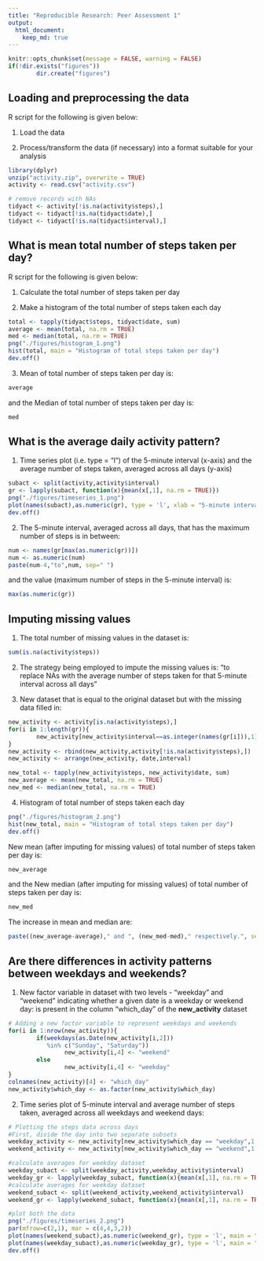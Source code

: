```yaml
---
title: "Reproducible Research: Peer Assessment 1"
output: 
  html_document:
    keep_md: true
---
```

```r
knitr::opts_chunk$set(message = FALSE, warning = FALSE)
if(!dir.exists("figures"))
        dir.create("figures")
```

## Loading and preprocessing the data
R script for the following is given below:

1. Load the data

2. Process/transform the data (if necessary) into a format suitable for your analysis
```r
library(dplyr)
unzip("activity.zip", overwrite = TRUE)
activity <- read.csv("activity.csv")

# remove records with NAs
tidyact <- activity[!is.na(activity$steps),]
tidyact <- tidyact[!is.na(tidyact$date),]
tidyact <- tidyact[!is.na(tidyact$interval),]
```

## What is mean total number of steps taken per day?
R script for the following is given below:

1. Calculate the total number of steps taken per day

2. Make a histogram of the total number of steps taken each day
```r
total <- tapply(tidyact$steps, tidyact$date, sum)
average <- mean(total, na.rm = TRUE)
med <- median(total, na.rm = TRUE)
png("./figures/histogram_1.png")
hist(total, main = "Histogram of total steps taken per day")
dev.off()
```

3. Mean of total number of steps taken per day is: 
```r
average
```
and the Median of total number of steps taken per day is: 
```r
med
```

## What is the average daily activity pattern?

1. Time series plot (i.e. type = "l") of the 5-minute interval (x-axis) and the average number of steps taken, averaged across all days (y-axis)
```r
subact <- split(activity,activity$interval)
gr <- lapply(subact, function(x){mean(x[,1], na.rm = TRUE)})
png("./figures/timeseries_1.png")
plot(names(subact),as.numeric(gr), type = 'l', xlab = "5-minute interval", ylab = "Average number of steps taken")
dev.off()
```

2. The 5-minute interval, averaged across all days, that has the maximum number of steps is in between:
```r
num <- names(gr[max(as.numeric(gr))])
num <- as.numeric(num)
paste(num-4,"to",num, sep=" ") 
```
and the value (maximum number of steps in the  5-minute interval) is:
```r
max(as.numeric(gr))
```

## Imputing missing values

1. The total number of missing values in the dataset is: 
```r
sum(is.na(activity$steps))
```

2. The strategy being employed to impute the missing values is:
"to replace NAs with the average number of steps taken for that 5-minute interval across all days" 

3. New dataset that is equal to the original dataset but with the missing data filled in:
```r
new_activity <- activity[is.na(activity$steps),]
for(i in 1:length(gr)){
        new_activity[new_activity$interval==as.integer(names(gr[i])),1] <- gr[[i]]
}
new_activity <- rbind(new_activity,activity[!is.na(activity$steps),])
new_activity <- arrange(new_activity, date,interval)

new_total <- tapply(new_activity$steps, new_activity$date, sum)
new_average <- mean(new_total, na.rm = TRUE)
new_med <- median(new_total, na.rm = TRUE)
```

4. Histogram of total number of steps taken each day
```r
png("./figures/histogram_2.png")
hist(new_total, main = "Histogram of total steps taken per day")
dev.off()
```

New mean (after imputing for missing values) of total number of steps taken per day is: 
```r
new_average
```
and the New median  (after imputing for missing values) of total number of steps taken per day is: 
```r
new_med
```

The increase in mean and median are:
```r
paste((new_average-average)," and ", (new_med-med)," respectively.", sep="")
```

## Are there differences in activity patterns between weekdays and weekends?

1. New factor variable in dataset with two levels - "weekday" and "weekend" indicating whether a given date is a weekday or weekend day: is present in the column "which_day" of the **new_activity** dataset 

```r
# Adding a new factor variable to represent weekdays and weekends
for(i in 1:nrow(new_activity)){
        if(weekdays(as.Date(new_activity[i,2])) 
           %in% c("Sunday", "Saturday"))
                new_activity[i,4] <- "weekend"
        else
                new_activity[i,4] <- "weekday"
}       
colnames(new_activity)[4] <- "which_day"  
new_activity$which_day <- as.factor(new_activity$which_day)
```

2. Time series plot of 5-minute interval and average number of steps taken, averaged across all weekdays and weekend days:
```r
# Plotting the steps data across days 
#First, divide the day into two separate subsets
weekday_activity <- new_activity[new_activity$which_day == "weekday",1:3]
weekend_activity <- new_activity[new_activity$which_day == "weekend",1:3]

#calculate averages for weekday dataset
weekday_subact <- split(weekday_activity,weekday_activity$interval)
weekday_gr <- lapply(weekday_subact, function(x){mean(x[,1], na.rm = TRUE)})
#calculate averages for weekday dataset
weekend_subact <- split(weekend_activity,weekend_activity$interval)
weekend_gr <- lapply(weekend_subact, function(x){mean(x[,1], na.rm = TRUE)})

#plot both the data
png("./figures/timeseries_2.png")
par(mfrow=c(2,1), mar = c(4,4,3,2))
plot(names(weekend_subact),as.numeric(weekend_gr), type = 'l', main = "weekend", cex.lab = 0.7, cex.axis = 0.5, xlab = "5-minute interval", ylab = "avg. steps count")
plot(names(weekday_subact),as.numeric(weekday_gr), type = 'l', main = "weekday", cex.lab = 0.7, cex.axis = 0.5, xlab = "5-minute interval", ylab = "avg. steps count")
dev.off()
```